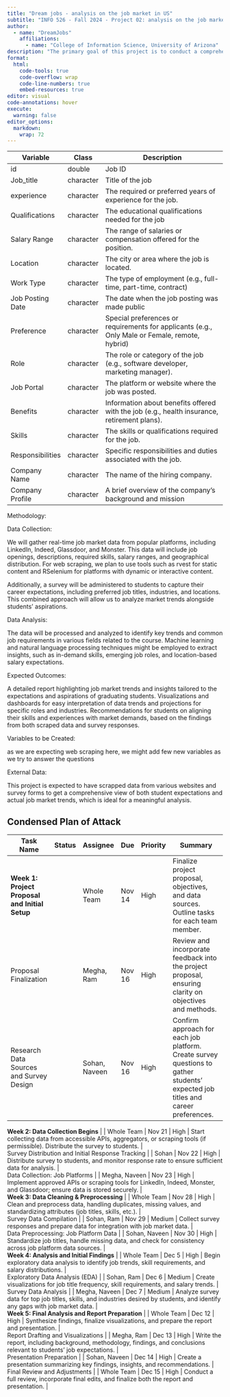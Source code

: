 ---
title: "Dream jobs - analysis on the job market in US"
subtitle: "INFO 526 - Fall 2024 - Project 02: analysis on the job market in US"
author: 
  - name: "DreamJobs"
    affiliations:
      - name: "College of Information Science, University of Arizona"
description: "The primary goal of this project is to conduct a comprehensive analysis of the U.S. job market, focusing on identifying trends, skills, and career pathways relevant to students graduating from our course. This analysis will provide insights into current job demand, salary expectations, required skills, and industry-specific opportunities, ultimately supporting students in making informed career choices"
format:
  html:
    code-tools: true
    code-overflow: wrap
    code-line-numbers: true
    embed-resources: true
editor: visual
code-annotations: hover
execute:
  warning: false
editor_options: 
  markdown: 
    wrap: 72
---
| Variable           | Class      | Description                                                                                               |
|--------------------|------------|-----------------------------------------------------------------------------------------------------------|
| id                 | double     | Job ID                                                                                                    |
| Job_title          | character  | Title of the job                                                                                          |
| experience         | character  | The required or preferred years of experience for the job.                                                |
| Qualifications     | character  | The educational qualifications needed for the job                                                         |
| Salary Range       | character  | The range of salaries or compensation offered for the position.                                           |
| Location           | character  | The city or area where the job is located.                                                                |
| Work Type          | character  | The type of employment (e.g., full-time, part-time, contract)                                             |
| Job Posting Date   | character  | The date when the job posting was made public                                                             |
| Preference         | character  | Special preferences or requirements for applicants (e.g., Only Male or Female, remote, hybrid)            |
| Role               | character  | The role or category of the job (e.g., software developer, marketing manager).                            |
| Job Portal         | character  | The platform or website where the job was posted.                                                         |
| Benefits           | character  | Information about benefits offered with the job (e.g., health insurance, retirement plans).               |
| Skills             | character  | The skills or qualifications required for the job.                                                        |
| Responsibilities   | character  | Specific responsibilities and duties associated with the job.                                             |
| Company Name       | character  | The name of the hiring company.                                                                           |
| Company Profile    | character  | A brief overview of the company's background and mission                                                  |

Methodology:

Data Collection:

We will gather real-time job market data from popular platforms, including LinkedIn, Indeed, Glassdoor, and Monster. This data will include job openings, descriptions, required skills, salary ranges, and geographical distribution. For web scraping, we plan to use tools such as rvest for static content and RSelenium for platforms with dynamic or interactive content.

Additionally, a survey will be administered to students to capture their career expectations, including preferred job titles, industries, and locations. This combined approach will allow us to analyze market trends alongside students' aspirations.

Data Analysis:

The data will be processed and analyzed to identify key trends and common job requirements in various fields related to the course.
Machine learning and natural language processing techniques might be employed to extract insights, such as in-demand skills, emerging job roles, and location-based salary expectations.

Expected Outcomes:

A detailed report highlighting job market trends and insights tailored to the expectations and aspirations of graduating students.
Visualizations and dashboards for easy interpretation of data trends and projections for specific roles and industries.
Recommendations for students on aligning their skills and experiences with market demands, based on the findings from both scraped data and survey responses.

Variables to be Created:

as we are expecting web scraping here, we might add few new variables as we try to answer the questions

External Data:

This project is expected to have scrapped data from various websites and survey forms  to get a comprehensive view of both student expectations and actual job market trends, which is ideal for a meaningful analysis.

## Condensed Plan of Attack

| Task Name                                          | Status | Assignee         | Due       | Priority | Summary                                                                                                                              |
|----------------------------------------------------|--------|-------------------|-----------|----------|--------------------------------------------------------------------------------------------------------------------------------------|
| **Week 1: Project Proposal and Initial Setup**     |        | Whole Team       | Nov 14    | High     | Finalize project proposal, objectives, and data sources. Outline tasks for each team member.                                         |
| Proposal Finalization                              |        | Megha, Ram       | Nov 16    | High     | Review and incorporate feedback into the project proposal, ensuring clarity on objectives and methods.                               |
| Research Data Sources and Survey Design            |        | Sohan, Naveen    | Nov 16    | High     | Confirm approach for each job platform. Create survey questions to gather students' expected job titles and career preferences.      |

| **Week 2: Data Collection Begins**                 |        | Whole Team       | Nov 21    | High     | Start collecting data from accessible APIs, aggregators, or scraping tools (if permissible). Distribute the survey to students.     |
| Survey Distribution and Initial Response Tracking  |        | Sohan            | Nov 22    | High     | Distribute survey to students, and monitor response rate to ensure sufficient data for analysis.                                    |
| Data Collection: Job Platforms                     |        | Megha, Naveen    | Nov 23    | High     | Implement approved APIs or scraping tools for LinkedIn, Indeed, Monster, and Glassdoor; ensure data is stored securely.             |

| **Week 3: Data Cleaning & Preprocessing**          |        | Whole Team       | Nov 28    | High     | Clean and preprocess data, handling duplicates, missing values, and standardizing attributes (job titles, skills, etc.).            |
| Survey Data Compilation                            |        | Sohan, Ram       | Nov 29    | Medium   | Collect survey responses and prepare data for integration with job market data.                                                     |
| Data Preprocessing: Job Platform Data              |        | Sohan, Naveen    | Nov 30    | High     | Standardize job titles, handle missing data, and check for consistency across job platform data sources.                            |

| **Week 4: Analysis and Initial Findings**          |        | Whole Team       | Dec 5     | High     | Begin exploratory data analysis to identify job trends, skill requirements, and salary distributions.                               |
| Exploratory Data Analysis (EDA)                    |        | Sohan, Ram       | Dec 6     | Medium   | Create visualizations for job title frequency, skill requirements, and salary trends.                                               |
| Survey Data Analysis                               |        | Megha, Naveen    | Dec 7     | Medium   | Analyze survey data for top job titles, skills, and industries desired by students, and identify any gaps with job market data.     |

| **Week 5: Final Analysis and Report Preparation**  |        | Whole Team       | Dec 12    | High     | Synthesize findings, finalize visualizations, and prepare the report and presentation.                                              |
| Report Drafting and Visualizations                 |        | Megha, Ram       | Dec 13    | High     | Write the report, including background, methodology, findings, and conclusions relevant to students’ job expectations.              |
| Presentation Preparation                           |        | Sohan, Naveen    | Dec 14    | High     | Create a presentation summarizing key findings, insights, and recommendations.                                                      |
| Final Review and Adjustments                       |        | Whole Team       | Dec 15    | High     | Conduct a full review, incorporate final edits, and finalize both the report and presentation.                                      |

